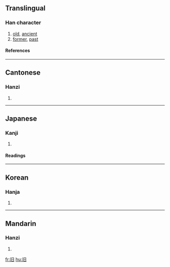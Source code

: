 {{see|舊}}

==Translingual==
===Han character===
{{Han char|rn=72|rad=日|as=01|sn=5|four=|canj=中日 (LA)}}
# [[old]], [[ancient]]
# [[former]], [[past]]
====References====
{{Han ref|kx=0489.051|dkj=13737|dj=0850.040|hdz=21483.020|uh=65E7|ud=26087}}

----
==Cantonese==
===Hanzi===
{{yue-hanzi|jyut=|y=[[gau6]]}}
# {{defn|Cantonese}}

----
==Japanese==
===Kanji===
{{ja-kanji|grade=|rs=日01}}
# {{defn|Japanese}} 
====Readings====
{{ja-readings|on=[[きゅう]] (kyū), [[ぐ]] (gu)|kun=[[ふるい]] (furui), [[もと]] (moto)}}

----
==Korean==
===Hanja===
{{ko-hanja|hangeul=구|eumhun=|rv=gu|mr=ku|y=kwu}}
# {{defn|Korean}}

----
==Mandarin==
===Hanzi===
{{cmn-hanzi|tra=舊|pin=[[jiù]] ([[jiu4]])|wg=[[chiu4|chiu<sup>4</sup>]]}}
# {{defn|Mandarin}}

[[fr:旧]]
[[hu:旧]]
